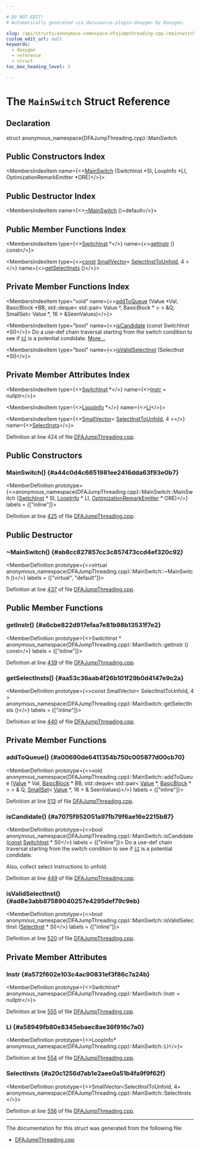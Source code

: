 ```yaml
---

# DO NOT EDIT!
# Automatically generated via docusaurus-plugin-doxygen by Doxygen.

slug: /api/structs/anonymous-namespace-dfajumpthreading-cpp-/mainswitch
custom_edit_url: null
keywords:
  - doxygen
  - reference
  - struct
toc_max_heading_level: 3

---
```





# The `MainSwitch` Struct Reference

<DoxygenPage pluginConfig={pluginConfig}>



## Declaration

<CodeBlock>struct anonymous_namespace{DFAJumpThreading.cpp}::MainSwitch</CodeBlock>

## Public Constructors Index

<MembersIndex>

<MembersIndexItem
  name={<><a href="#a44c0d4c6651981ee2416dda63f93e0b7">MainSwitch</a> (SwitchInst &#42;SI, LoopInfo &#42;LI, OptimizationRemarkEmitter &#42;ORE)</>}>
</MembersIndexItem>

</MembersIndex>

## Public Destructor Index

<MembersIndex>

<MembersIndexItem
  name={<><a href="#ab8cc827857cc3c857473ccd4ef320c92">~MainSwitch</a> ()=default</>}>
</MembersIndexItem>

</MembersIndex>

## Public Member Functions Index

<MembersIndex>

<MembersIndexItem
  type={<><a href="/docs/api/classes/llvm/switchinst">SwitchInst</a> &#42;</>}
  name={<><a href="#a6cbe822d917efaa7e81b98b13531f7e2">getInstr</a> () const</>}>
</MembersIndexItem>

<MembersIndexItem
  type={<><a href="/docs/api/files/lib/lib/target/lib/target/aarch64/aarch64promoteconstant-cpp/#a90f8350fecae261c25be85d38b451bff">const</a> <a href="/docs/api/classes/llvm/smallvector">SmallVector</a>&lt; <a href="/docs/api/classes/anonymous-namespace-dfajumpthreading-cpp-/selectinsttounfold">SelectInstToUnfold</a>, 4 &gt;</>}
  name={<><a href="#aa53c36aab4f26b101f29b0d4147e9c2a">getSelectInsts</a> ()</>}>
</MembersIndexItem>

</MembersIndex>

## Private Member Functions Index

<MembersIndex>

<MembersIndexItem
  type="void"
  name={<><a href="#a00690de6411354b750c005877d00cb70">addToQueue</a> (Value &#42;Val, BasicBlock &#42;BB, std::deque&lt; std::pair&lt; Value &#42;, BasicBlock &#42; &gt; &gt; &amp;Q, SmallSet&lt; Value &#42;, 16 &gt; &amp;SeenValues)</>}>
</MembersIndexItem>

<MembersIndexItem
  type="bool"
  name={<><a href="#a7075f952051a97fb79f6ae16e2215b87">isCandidate</a> (const SwitchInst &#42;SI)</>}>
Do a use-def chain traversal starting from the switch condition to see if <code><a href="/docs/api/namespaces/llvm/si">SI</a></code> is a potential condidate. <a href="#a7075f952051a97fb79f6ae16e2215b87">More...</a>
</MembersIndexItem>

<MembersIndexItem
  type="bool"
  name={<><a href="#ad8e3abb87589040257e4295def79c9eb">isValidSelectInst</a> (SelectInst &#42;SI)</>}>
</MembersIndexItem>

</MembersIndex>

## Private Member Attributes Index

<MembersIndex>

<MembersIndexItem
  type={<><a href="/docs/api/classes/llvm/switchinst">SwitchInst</a> &#42;</>}
  name={<><a href="#a572f602e103c4ac90831ef3f86c7a24b">Instr</a> = nullptr</>}>
</MembersIndexItem>

<MembersIndexItem
  type={<><a href="/docs/api/classes/llvm/loopinfo">LoopInfo</a> &#42;</>}
  name={<><a href="#a58949fb80e8345ebaec8ae36f916c7a0">LI</a></>}>
</MembersIndexItem>

<MembersIndexItem
  type={<><a href="/docs/api/classes/llvm/smallvector">SmallVector</a>&lt; <a href="/docs/api/classes/anonymous-namespace-dfajumpthreading-cpp-/selectinsttounfold">SelectInstToUnfold</a>, 4 &gt;</>}
  name={<><a href="#a20c1256d7ab1e2aee0a51b4fa9f9f62f">SelectInsts</a></>}>
</MembersIndexItem>

</MembersIndex>


Definition at line 424 of file <a href="/docs/api/files/lib/lib/transforms/lib/transforms/scalar/dfajumpthreading-cpp">DFAJumpThreading.cpp</a>.

<SectionDefinition>

## Public Constructors

### MainSwitch() {#a44c0d4c6651981ee2416dda63f93e0b7}

<MemberDefinition
  prototype={<>anonymous&#95;namespace&#123;DFAJumpThreading.cpp&#125;::MainSwitch::MainSwitch (<a href="/docs/api/classes/llvm/switchinst">SwitchInst</a> &#42; SI, <a href="/docs/api/classes/llvm/loopinfo">LoopInfo</a> &#42; LI, <a href="/docs/api/classes/llvm/optimizationremarkemitter">OptimizationRemarkEmitter</a> &#42; ORE)</>}
  labels = {["inline"]}>

Definition at line <a href="/docs/api/files/lib/lib/transforms/lib/transforms/scalar/dfajumpthreading-cpp/#l00425">425</a> of file <a href="/docs/api/files/lib/lib/transforms/lib/transforms/scalar/dfajumpthreading-cpp">DFAJumpThreading.cpp</a>.
</MemberDefinition>

</SectionDefinition>

<SectionDefinition>

## Public Destructor

### ~MainSwitch() {#ab8cc827857cc3c857473ccd4ef320c92}

<MemberDefinition
  prototype={<>virtual anonymous&#95;namespace&#123;DFAJumpThreading.cpp&#125;::MainSwitch::~MainSwitch ()</>}
  labels = {["virtual", "default"]}>

Definition at line <a href="/docs/api/files/lib/lib/transforms/lib/transforms/scalar/dfajumpthreading-cpp/#l00437">437</a> of file <a href="/docs/api/files/lib/lib/transforms/lib/transforms/scalar/dfajumpthreading-cpp">DFAJumpThreading.cpp</a>.
</MemberDefinition>

</SectionDefinition>

<SectionDefinition>

## Public Member Functions

### getInstr() {#a6cbe822d917efaa7e81b98b13531f7e2}

<MemberDefinition
  prototype={<>SwitchInst &#42; anonymous&#95;namespace&#123;DFAJumpThreading.cpp&#125;::MainSwitch::getInstr () const</>}
  labels = {["inline"]}>

Definition at line <a href="/docs/api/files/lib/lib/transforms/lib/transforms/scalar/dfajumpthreading-cpp/#l00439">439</a> of file <a href="/docs/api/files/lib/lib/transforms/lib/transforms/scalar/dfajumpthreading-cpp">DFAJumpThreading.cpp</a>.
</MemberDefinition>

### getSelectInsts() {#aa53c36aab4f26b101f29b0d4147e9c2a}

<MemberDefinition
  prototype={<>const SmallVector&lt; SelectInstToUnfold, 4 &gt; anonymous&#95;namespace&#123;DFAJumpThreading.cpp&#125;::MainSwitch::getSelectInsts ()</>}
  labels = {["inline"]}>

Definition at line <a href="/docs/api/files/lib/lib/transforms/lib/transforms/scalar/dfajumpthreading-cpp/#l00440">440</a> of file <a href="/docs/api/files/lib/lib/transforms/lib/transforms/scalar/dfajumpthreading-cpp">DFAJumpThreading.cpp</a>.
</MemberDefinition>

</SectionDefinition>

<SectionDefinition>

## Private Member Functions

### addToQueue() {#a00690de6411354b750c005877d00cb70}

<MemberDefinition
  prototype={<>void anonymous&#95;namespace&#123;DFAJumpThreading.cpp&#125;::MainSwitch::addToQueue (<a href="/docs/api/classes/llvm/value">Value</a> &#42; Val, <a href="/docs/api/classes/llvm/basicblock">BasicBlock</a> &#42; BB, std::deque&lt; std::pair&lt; <a href="/docs/api/classes/llvm/value">Value</a> &#42;, <a href="/docs/api/classes/llvm/basicblock">BasicBlock</a> &#42; &gt; &gt; &amp; Q, <a href="/docs/api/classes/llvm/smallset">SmallSet</a>&lt; <a href="/docs/api/classes/llvm/value">Value</a> &#42;, 16 &gt; &amp; SeenValues)</>}
  labels = {["inline"]}>

Definition at line <a href="/docs/api/files/lib/lib/transforms/lib/transforms/scalar/dfajumpthreading-cpp/#l00513">513</a> of file <a href="/docs/api/files/lib/lib/transforms/lib/transforms/scalar/dfajumpthreading-cpp">DFAJumpThreading.cpp</a>.
</MemberDefinition>

### isCandidate() {#a7075f952051a97fb79f6ae16e2215b87}

<MemberDefinition
  prototype={<>bool anonymous&#95;namespace&#123;DFAJumpThreading.cpp&#125;::MainSwitch::isCandidate (<a href="/docs/api/files/lib/lib/target/lib/target/aarch64/aarch64promoteconstant-cpp/#a90f8350fecae261c25be85d38b451bff">const</a> <a href="/docs/api/classes/llvm/switchinst">SwitchInst</a> &#42; SI)</>}
  labels = {["inline"]}>
Do a use-def chain traversal starting from the switch condition to see if <code><a href="/docs/api/namespaces/llvm/si">SI</a></code> is a potential condidate.

Also, collect select instructions to unfold.

Definition at line <a href="/docs/api/files/lib/lib/transforms/lib/transforms/scalar/dfajumpthreading-cpp/#l00449">449</a> of file <a href="/docs/api/files/lib/lib/transforms/lib/transforms/scalar/dfajumpthreading-cpp">DFAJumpThreading.cpp</a>.
</MemberDefinition>

### isValidSelectInst() {#ad8e3abb87589040257e4295def79c9eb}

<MemberDefinition
  prototype={<>bool anonymous&#95;namespace&#123;DFAJumpThreading.cpp&#125;::MainSwitch::isValidSelectInst (<a href="/docs/api/classes/llvm/selectinst">SelectInst</a> &#42; SI)</>}
  labels = {["inline"]}>

Definition at line <a href="/docs/api/files/lib/lib/transforms/lib/transforms/scalar/dfajumpthreading-cpp/#l00520">520</a> of file <a href="/docs/api/files/lib/lib/transforms/lib/transforms/scalar/dfajumpthreading-cpp">DFAJumpThreading.cpp</a>.
</MemberDefinition>

</SectionDefinition>

<SectionDefinition>

## Private Member Attributes

### Instr {#a572f602e103c4ac90831ef3f86c7a24b}

<MemberDefinition
  prototype={<>SwitchInst&#42; anonymous&#95;namespace&#123;DFAJumpThreading.cpp&#125;::MainSwitch::Instr = nullptr</>}>

Definition at line <a href="/docs/api/files/lib/lib/transforms/lib/transforms/scalar/dfajumpthreading-cpp/#l00555">555</a> of file <a href="/docs/api/files/lib/lib/transforms/lib/transforms/scalar/dfajumpthreading-cpp">DFAJumpThreading.cpp</a>.
</MemberDefinition>

### LI {#a58949fb80e8345ebaec8ae36f916c7a0}

<MemberDefinition
  prototype={<>LoopInfo&#42; anonymous&#95;namespace&#123;DFAJumpThreading.cpp&#125;::MainSwitch::LI</>}>

Definition at line <a href="/docs/api/files/lib/lib/transforms/lib/transforms/scalar/dfajumpthreading-cpp/#l00554">554</a> of file <a href="/docs/api/files/lib/lib/transforms/lib/transforms/scalar/dfajumpthreading-cpp">DFAJumpThreading.cpp</a>.
</MemberDefinition>

### SelectInsts {#a20c1256d7ab1e2aee0a51b4fa9f9f62f}

<MemberDefinition
  prototype={<>SmallVector&lt;SelectInstToUnfold, 4&gt; anonymous&#95;namespace&#123;DFAJumpThreading.cpp&#125;::MainSwitch::SelectInsts</>}>

Definition at line <a href="/docs/api/files/lib/lib/transforms/lib/transforms/scalar/dfajumpthreading-cpp/#l00556">556</a> of file <a href="/docs/api/files/lib/lib/transforms/lib/transforms/scalar/dfajumpthreading-cpp">DFAJumpThreading.cpp</a>.
</MemberDefinition>

</SectionDefinition>

<hr/>

The documentation for this struct was generated from the following file:

<ul>
<li><a href="/docs/api/files/lib/lib/transforms/lib/transforms/scalar/dfajumpthreading-cpp">DFAJumpThreading.cpp</a></li>
</ul>

</DoxygenPage>
